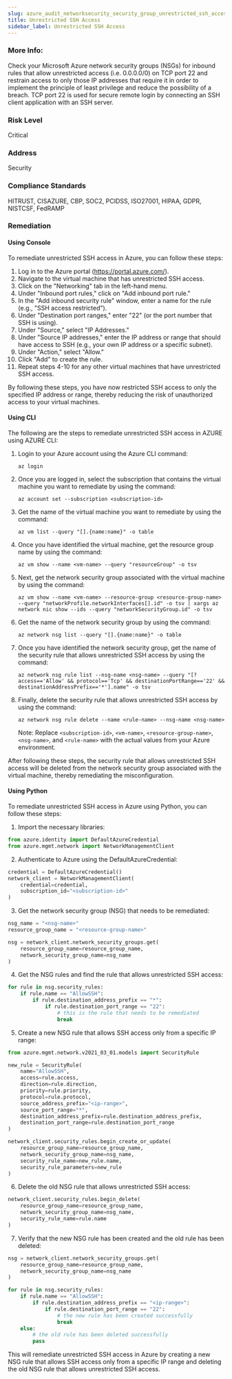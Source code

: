 ```yaml
---
slug: azure_audit_networksecurity_security_group_unrestricted_ssh_access
title: Unrestricted SSH Access
sidebar_label: Unrestricted SSH Access
---
```


### More Info:

Check your Microsoft Azure network security groups (NSGs) for inbound rules that allow unrestricted access (i.e. 0.0.0.0/0) on TCP port 22 and restrain access to only those IP addresses that require it in order to implement the principle of least privilege and reduce the possibility of a breach. TCP port 22 is used for secure remote login by connecting an SSH client application with an SSH server.

### Risk Level

Critical

### Address

Security

### Compliance Standards

HITRUST, CISAZURE, CBP, SOC2, PCIDSS, ISO27001, HIPAA, GDPR, NISTCSF, FedRAMP
### Remediation

#### Using Console

To remediate unrestricted SSH access in Azure, you can follow these steps:

1. Log in to the Azure portal (https://portal.azure.com/).
2. Navigate to the virtual machine that has unrestricted SSH access.
3. Click on the "Networking" tab in the left-hand menu.
4. Under "Inbound port rules," click on "Add inbound port rule."
5. In the "Add inbound security rule" window, enter a name for the rule (e.g., "SSH access restricted").
6. Under "Destination port ranges," enter "22" (or the port number that SSH is using).
7. Under "Source," select "IP Addresses."
8. Under "Source IP addresses," enter the IP address or range that should have access to SSH (e.g., your own IP address or a specific subnet).
9. Under "Action," select "Allow."
10. Click "Add" to create the rule.
11. Repeat steps 4-10 for any other virtual machines that have unrestricted SSH access.

By following these steps, you have now restricted SSH access to only the specified IP address or range, thereby reducing the risk of unauthorized access to your virtual machines.

#### Using CLI

The following are the steps to remediate unrestricted SSH access in AZURE using AZURE CLI:

1. Login to your Azure account using the Azure CLI command: 

   `az login`

2. Once you are logged in, select the subscription that contains the virtual machine you want to remediate by using the command:

   `az account set --subscription <subscription-id>`

3. Get the name of the virtual machine you want to remediate by using the command:

   `az vm list --query "[].{name:name}" -o table`

4. Once you have identified the virtual machine, get the resource group name by using the command:

   `az vm show --name <vm-name> --query "resourceGroup" -o tsv`

5. Next, get the network security group associated with the virtual machine by using the command:

   `az vm show --name <vm-name> --resource-group <resource-group-name> --query "networkProfile.networkInterfaces[].id" -o tsv | xargs az network nic show --ids --query "networkSecurityGroup.id" -o tsv`

6. Get the name of the network security group by using the command:

   `az network nsg list --query "[].{name:name}" -o table`

7. Once you have identified the network security group, get the name of the security rule that allows unrestricted SSH access by using the command:

   `az network nsg rule list --nsg-name <nsg-name> --query "[?access=='Allow' && protocol=='Tcp' && destinationPortRange=='22' && destinationAddressPrefix=='*'].name" -o tsv`

8. Finally, delete the security rule that allows unrestricted SSH access by using the command:

   `az network nsg rule delete --name <rule-name> --nsg-name <nsg-name>`

   Note: Replace `<subscription-id>`, `<vm-name>`, `<resource-group-name>`, `<nsg-name>`, and `<rule-name>` with the actual values from your Azure environment.

After following these steps, the security rule that allows unrestricted SSH access will be deleted from the network security group associated with the virtual machine, thereby remediating the misconfiguration.

#### Using Python

To remediate unrestricted SSH access in Azure using Python, you can follow these steps:

1. Import the necessary libraries:

```python
from azure.identity import DefaultAzureCredential
from azure.mgmt.network import NetworkManagementClient
```

2. Authenticate to Azure using the DefaultAzureCredential:

```python
credential = DefaultAzureCredential()
network_client = NetworkManagementClient(
    credential=credential,
    subscription_id="<subscription-id>"
)
```

3. Get the network security group (NSG) that needs to be remediated:

```python
nsg_name = "<nsg-name>"
resource_group_name = "<resource-group-name>"

nsg = network_client.network_security_groups.get(
    resource_group_name=resource_group_name,
    network_security_group_name=nsg_name
)
```

4. Get the NSG rules and find the rule that allows unrestricted SSH access:

```python
for rule in nsg.security_rules:
    if rule.name == "AllowSSH":
        if rule.destination_address_prefix == "*":
            if rule.destination_port_range == "22":
                # this is the rule that needs to be remediated
                break
```

5. Create a new NSG rule that allows SSH access only from a specific IP range:

```python
from azure.mgmt.network.v2021_03_01.models import SecurityRule

new_rule = SecurityRule(
    name="AllowSSH",
    access=rule.access,
    direction=rule.direction,
    priority=rule.priority,
    protocol=rule.protocol,
    source_address_prefix="<ip-range>",
    source_port_range="*",
    destination_address_prefix=rule.destination_address_prefix,
    destination_port_range=rule.destination_port_range
)

network_client.security_rules.begin_create_or_update(
    resource_group_name=resource_group_name,
    network_security_group_name=nsg_name,
    security_rule_name=new_rule.name,
    security_rule_parameters=new_rule
)
```

6. Delete the old NSG rule that allows unrestricted SSH access:

```python
network_client.security_rules.begin_delete(
    resource_group_name=resource_group_name,
    network_security_group_name=nsg_name,
    security_rule_name=rule.name
)
```

7. Verify that the new NSG rule has been created and the old rule has been deleted:

```python
nsg = network_client.network_security_groups.get(
    resource_group_name=resource_group_name,
    network_security_group_name=nsg_name
)

for rule in nsg.security_rules:
    if rule.name == "AllowSSH":
        if rule.destination_address_prefix == "<ip-range>":
            if rule.destination_port_range == "22":
                # the new rule has been created successfully
                break
    else:
        # the old rule has been deleted successfully
        pass
```

This will remediate unrestricted SSH access in Azure by creating a new NSG rule that allows SSH access only from a specific IP range and deleting the old NSG rule that allows unrestricted SSH access.



